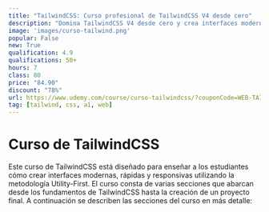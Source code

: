 ```yaml
---
title: "TailwindCSS: Curso profesional de TailwindCSS V4 desde cero"
description: "Domina TailwindCSS V4 desde cero y crea interfaces modernas, rápidas y responsivas con la metodología Utility-First."
image: 'images/curso-tailwind.png'
popular: False
new: True
qualification: 4.9
qualifications: 50+
hours: 7
class: 80
price: "84.90"
discount: "78%"
url: https://www.udemy.com/course/curso-tailwindcss/?couponCode=WEB-TAILWINDCSS
tag: [tailwind, css, a1, web]
---
```


# Curso de TailwindCSS
Este curso de TailwindCSS está diseñado para enseñar a los estudiantes cómo crear interfaces modernas, rápidas y responsivas utilizando la metodología Utility-First. El curso consta de varias secciones que abarcan desde los fundamentos de TailwindCSS hasta la creación de un proyecto final. A continuación se describen las secciones del curso en más detalle:

